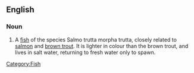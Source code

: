 ==English==

===Noun===
{{en-noun}}
# A [[fish]] of the species Salmo trutta morpha trutta, closely related to [[salmon]] and [[brown trout]].  It is lighter in colour than the brown trout, and lives in salt water, returning to fresh water only to spawn.
[[Category:Fish]]